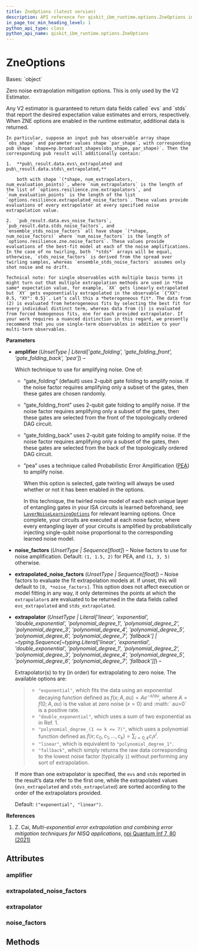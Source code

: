 ```yaml
---
title: ZneOptions (latest version)
description: API reference for qiskit_ibm_runtime.options.ZneOptions in the latest version of qiskit-ibm-runtime
in_page_toc_min_heading_level: 1
python_api_type: class
python_api_name: qiskit_ibm_runtime.options.ZneOptions
---
```


# ZneOptions

<Class id="qiskit_ibm_runtime.options.ZneOptions" isDedicatedPage={true} github="https://github.com/Qiskit/qiskit-ibm-runtime/tree/stable/0.33/qiskit_ibm_runtime/options/zne_options.py#L36-L188" signature="ZneOptions(*args, **kwargs)" modifiers="class">
  Bases: `object`

  Zero noise extrapolation mitigation options. This is only used by the V2 Estimator.

  <Admonition title="Note" type="note">
    Any V2 estimator is guaranteed to return data fields called `evs` and `stds` that report the desired expectation value estimates and errors, respectively. When ZNE options are enabled in the runtime estimator, additional data is returned.

    In particular, suppose an input pub has observable array shape `obs_shape` and parameter values shape `par_shape`, with corresponding pub shape `shape=np.broadcast_shapes(obs_shape, par_shape)`. Then the corresponding pub result will additionally contain:

    1.  **pub\_result.data.evs\_extrapolated and pub\_result.data.stds\_extrapolated,**

        both with shape `(*shape, num_extrapolators, num_evaluation_points)`, where `num_extrapolators` is the length of the list of `options.resilience.zne.extrapolators`, and `num_evaluation_points` is the length of the list `options.resilience.extrapolated_noise_factors`. These values provide evaluations of every extrapolator at every specified noise extrapolation value.

    2.  `pub_result.data.evs_noise_factors`, `pub_result.data.stds_noise_factors`, and `ensemble_stds_noise_factors` all have shape `(*shape, num_noise_factors)` where `num_noise_factors` is the length of `options.resilience.zne.noise_factors`. These values provide evaluations of the best-fit model at each of the noise amplifications. In the case of no twirling, both `*stds*` arrays will be equal, otherwise, `stds_noise_factors` is derived from the spread over twirling samples, whereas `ensemble_stds_noise_factors` assumes only shot noise and no drift.

    Technical note: for single observables with multiple basis terms it might turn out that multiple extrapolation methods are used in *the same* expectation value, for example, `XX` gets linearly extrapolated but `XY` gets exponentially extrapolated in the observable `{"XX": 0.5, "XY": 0.5}`. Let’s call this a *heterogeneous fit*. The data from (2) is evaluated from heterogeneous fits by selecting the best fit for every individual distinct term, whereas data from (1) is evaluated from forced homogenous fits, one for each provided extrapolator. If your work requires a nuanced distinction in this regard, we presently recommend that you use single-term observables in addition to your multi-term observables.
  </Admonition>

  **Parameters**

  *   **amplifier** (*UnsetType | Literal\['gate\_folding', 'gate\_folding\_front', 'gate\_folding\_back', 'pea']*) –

      Which technique to use for amplifying noise. One of:

      *   ”gate\_folding” (default) uses 2-qubit gate folding to amplify noise. If the noise factor requires amplifying only a subset of the gates, then these gates are chosen randomly.

      *   ”gate\_folding\_front” uses 2-qubit gate folding to amplify noise. If the noise factor requires amplifying only a subset of the gates, then these gates are selected from the front of the topologically ordered DAG circuit.

      *   ”gate\_folding\_back” uses 2-qubit gate folding to amplify noise. If the noise factor requires amplifying only a subset of the gates, then these gates are selected from the back of the topologically ordered DAG circuit.

      *   ”pea” uses a technique called Probabilistic Error Amplification ([PEA](https://www.nature.com/articles/s41586-023-06096-3)) to amplify noise.

          When this option is selected, gate twirling will always be used whether or not it has been enabled in the options.

          In this technique, the twirled noise model of each each unique layer of entangling gates in your ISA circuits is learned beforehand, see [`LayerNoiseLearningOptions`](qiskit_ibm_runtime.options.LayerNoiseLearningOptions "qiskit_ibm_runtime.options.LayerNoiseLearningOptions") for relevant learning options. Once complete, your circuits are executed at each noise factor, where every entangling layer of your circuits is amplified by probabilistically injecting single-qubit noise proportional to the corresponding learned noise model.

  *   **noise\_factors** (*UnsetType | Sequence\[float]*) – Noise factors to use for noise amplification. Default: `(1, 1.5, 2)` for PEA, and `(1, 3, 5)` otherwise.

  *   **extrapolated\_noise\_factors** (*UnsetType | Sequence\[float]*) – Noise factors to evaluate the fit extrapolation models at. If unset, this will default to `[0, *noise_factors]`. This option does not affect execution or model fitting in any way, it only determines the points at which the `extrapolator`s are evaluated to be returned in the data fields called `evs_extrapolated` and `stds_extrapolated`.

  *   **extrapolator** (*UnsetType | Literal\['linear', 'exponential', 'double\_exponential', 'polynomial\_degree\_1', 'polynomial\_degree\_2', 'polynomial\_degree\_3', 'polynomial\_degree\_4', 'polynomial\_degree\_5', 'polynomial\_degree\_6', 'polynomial\_degree\_7', 'fallback'] | \~typing.Sequence\[\~typing.Literal\['linear', 'exponential', 'double\_exponential', 'polynomial\_degree\_1', 'polynomial\_degree\_2', 'polynomial\_degree\_3', 'polynomial\_degree\_4', 'polynomial\_degree\_5', 'polynomial\_degree\_6', 'polynomial\_degree\_7', 'fallback']]*) –

      Extrapolator(s) to try (in order) for extrapolating to zero noise. The available options are:

      > *   `"exponential"`, which fits the data using an exponential decaying function defined as $f(x; A, au) = A e^{-x/ au}$, where $A = f(0; A, au)$ is the value at zero noise ($x=0$) and :math:\` au>0\` is a positive rate.
      > *   `"double_exponential"`, which uses a sum of two exponential as in Ref. 1.
      > *   `"polynomial_degree_(1 <= k <= 7)"`, which uses a polynomial function defined as $f(x; c_0, c_1, \ldots, c_k) = \sum_{i=0, k} c_i x^i$.
      > *   `"linear"`, which is equivalent to `"polynomial_degree_1"`.
      > *   `"fallback"`, which simply returns the raw data corresponding to the lowest noise factor (typically `1`) without performing any sort of extrapolation.

      If more than one extrapolator is specified, the `evs` and `stds` reported in the result’s data refer to the first one, while the extrapolated values (`evs_extrapolated` and `stds_extrapolated`) are sorted according to the order of the extrapolators provided.

      Default: `("exponential", "linear")`.

  **References**

  1.  Z. Cai, *Multi-exponential error extrapolation and combining error mitigation techniques for NISQ applications*, [npj Quantum Inf 7, 80 (2021)](https://www.nature.com/articles/s41534-021-00404-3)

  ## Attributes

  ### amplifier

  <Attribute id="qiskit_ibm_runtime.options.ZneOptions.amplifier" attributeTypeHint="UnsetType | Literal['gate_folding', 'gate_folding_front', 'gate_folding_back', 'pea']" attributeValue="Unset" />

  ### extrapolated\_noise\_factors

  <Attribute id="qiskit_ibm_runtime.options.ZneOptions.extrapolated_noise_factors" attributeTypeHint="UnsetType | Sequence[float]" attributeValue="Unset" />

  ### extrapolator

  <Attribute id="qiskit_ibm_runtime.options.ZneOptions.extrapolator" attributeTypeHint="UnsetType | Literal['linear', 'exponential', 'double_exponential', 'polynomial_degree_1', 'polynomial_degree_2', 'polynomial_degree_3', 'polynomial_degree_4', 'polynomial_degree_5', 'polynomial_degree_6', 'polynomial_degree_7', 'fallback'] | Sequence[Literal['linear', 'exponential', 'double_exponential', 'polynomial_degree_1', 'polynomial_degree_2', 'polynomial_degree_3', 'polynomial_degree_4', 'polynomial_degree_5', 'polynomial_degree_6', 'polynomial_degree_7', 'fallback']]" attributeValue="Unset" />

  ### noise\_factors

  <Attribute id="qiskit_ibm_runtime.options.ZneOptions.noise_factors" attributeTypeHint="UnsetType | Sequence[float]" attributeValue="Unset" />

  ## Methods
</Class>

